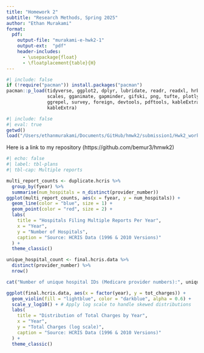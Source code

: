 ```yaml
---
title: "Homework 2"
subtitle: "Research Methods, Spring 2025"
author: "Ethan Murakami"
format:
  pdf:
    output-file: "murakami-e-hwk2-1"
    output-ext:  "pdf"
    header-includes:
      - \usepackage{float}
      - \floatplacement{table}{H}
---
```

```r
#| include: false
if (!require("pacman")) install.packages("pacman")
pacman::p_load(tidyverse, ggplot2, dplyr, lubridate, readr, readxl, hrbrthemes, fixest,
               scales, gganimate, gapminder, gifski, png, tufte, plotly, OECD,
               ggrepel, survey, foreign, devtools, pdftools, kableExtra, modelsummary,
               kableExtra)
```
```r
#| include: false
#| eval: true
getwd()
load("/Users/ethanmurakami/Documents/GitHub/hmwk2/submission1/Hwk2_workspace.Rdata")
```
Here is a link to my repository (https://github.com/bemur3/hmwk2)

```r
#| echo: false
#| label: tbl-plans
#| tbl-cap: Multiple reports

multi_report_counts <- duplicate.hcris %>%
  group_by(fyear) %>%
  summarise(num_hospitals = n_distinct(provider_number))
ggplot(multi_report_counts, aes(x = fyear, y = num_hospitals)) +
  geom_line(color = "blue", size = 1) +
  geom_point(color = "red", size = 2) +
  labs(
    title = "Hospitals Filing Multiple Reports Per Year",
    x = "Year",
    y = "Number of Hospitals",
    caption = "Source: HCRIS Data (1996 & 2010 Versions)"
  ) +
  theme_classic()
```
```r

unique_hospital_count <- final.hcris.data %>%
  distinct(provider_number) %>%
  nrow()

cat("Number of unique hospital IDs (Medicare provider numbers):", unique_hospital_count, "\n")
```
```r
ggplot(final.hcris.data, aes(x = factor(year), y = tot_charges)) +
  geom_violin(fill = "lightblue", color = "darkblue", alpha = 0.6) +
  scale_y_log10() + # Apply log scale to handle skewed distributions
  labs(
    title = "Distribution of Total Charges by Year",
    x = "Year",
    y = "Total Charges (log scale)",
    caption = "Source: HCRIS Data (1996 & 2010 Versions)"
  ) +
  theme_classic()
```
